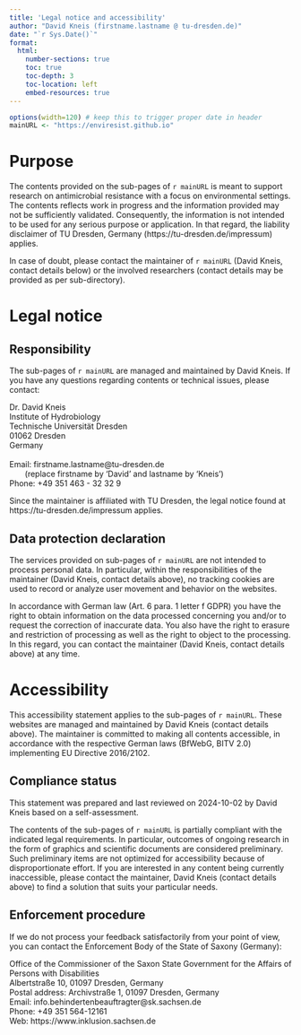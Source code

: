 ```yaml
---
title: 'Legal notice and accessibility'
author: "David Kneis (firstname.lastname @ tu-dresden.de)"
date: "`r Sys.Date()`"
format:
  html:
    number-sections: true
    toc: true
    toc-depth: 3
    toc-location: left
    embed-resources: true
---
```


```r
options(width=120) # keep this to trigger proper date in header
mainURL <- "https://enviresist.github.io"
```

# Purpose

The contents provided on the sub-pages of `r mainURL`
is meant to support research on antimicrobial resistance with a focus on
environmental settings. The contents reflects work in progress and the
information provided may not be sufficiently validated. Consequently, the
information is not intended to be used for any serious purpose or
application. In that regard, the liability disclaimer of TU Dresden, Germany (https://tu-dresden.de/impressum) applies.

In case of doubt, please contact the maintainer of
`r mainURL` (David Kneis, contact details below) or the involved
researchers (contact details may be provided as per sub-directory).

# Legal notice

## Responsibility

The sub-pages of `r mainURL` are
managed and maintained by David Kneis. If you have any questions
regarding contents or technical issues, please contact:

| Dr. David Kneis
| Institute of Hydrobiology
| Technische Universität Dresden
| 01062 Dresden
| Germany
| 
| Email: firstname.lastname@tu-dresden.de
|        (replace firstname by 'David' and lastname by 'Kneis')
| Phone: +49 351 463 - 32 32 9

Since the maintainer is affiliated with TU Dresden, the legal notice found at https://tu-dresden.de/impressum applies.

## Data protection declaration

The services provided on sub-pages of `r mainURL` are not
intended to process personal data. In particular, within the responsibilities
of the maintainer (David Kneis, contact details above), no tracking cookies
are used to record or analyze user movement and behavior on the websites. 

In accordance with German law (Art. 6 para. 1 letter f GDPR) you have
the right to obtain information on the data processed concerning you
and/or to request the correction of inaccurate data. You also have the
right to erasure and restriction of processing as well as the right to
object to the processing. In this regard, you can contact the maintainer
(David Kneis, contact details above) at any time.

# Accessibility

This accessibility statement applies to the sub-pages of 
`r mainURL`. These websites are managed and maintained by 
David Kneis (contact details above). The maintainer is committed to
making all contents accessible, in accordance with the respective
German laws (BfWebG, BITV 2.0) implementing EU Directive 2016/2102.

## Compliance status

This statement was prepared and last reviewed on 2024-10-02 by David
Kneis based on a self-assessment.

The contents of the sub-pages of `r mainURL` is partially
compliant with the indicated legal requirements.
In particular, outcomes of ongoing research in the form
of graphics and scientific documents are considered preliminary. Such
preliminary items are not optimized for accessibility because of
disproportionate effort. If you are interested in any content being
currently inaccessible, please contact the maintainer, David Kneis 
(contact details above) to find a solution that suits your particular needs.

## Enforcement procedure
If we do not process your feedback satisfactorily from your point of view, you can contact the Enforcement Body of the State of Saxony (Germany):

| Office of the Commissioner of the Saxon State Government for the Affairs of Persons with Disabilities
| Albertstraße 10, 01097 Dresden, Germany
| Postal address: Archivstraße 1, 01097 Dresden, Germany
| Email: info.<!-- @ -->behindertenbeauftragter@sk.<!-- @ -->sachsen.<!-- @ -->de
| Phone: +49 351 564-12161
| Web: https://www.inklusion.sachsen.de
